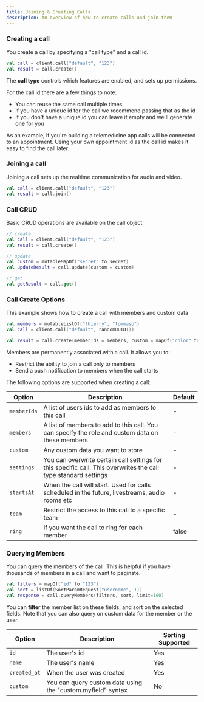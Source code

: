 ```yaml
---
title: Joining & Creating Calls
description: An overview of how to create calls and join them
---
```


### Creating a call

You create a call by specifying a "call type" and a call id.

```kotlin
val call = client.call("default", "123")
val result = call.create()
```

The **call type** controls which features are enabled, and sets up permissions.

For the call id there are a few things to note:

* You can reuse the same call multiple times
* If you have a unique id for the call we recommend passing that as the id
* If you don't have a unique id you can leave it empty and we'll generate one for you

As an example, if you're building a telemedicine app calls will be connected to an appointment.
Using your own appointment id as the call id makes it easy to find the call later.

### Joining a call

Joining a call sets up the realtime communication for audio and video.

```kotlin
val call = client.call("default", "123")
val result = call.join()
```

### Call CRUD

Basic CRUD operations are available on the call object

```kotlin
// create
val call = client.call("default", "123")
val result = call.create()

// update
val custom = mutableMapOf("secret" to secret)
val updateResult = call.update(custom = custom)

// get
val getResult = call.get()
```

### Call Create Options

This example shows how to create a call with members and custom data

```kotlin
val members = mutableListOf("thierry", "tommaso")
val call = client.call("default", randomUUID())

val result = call.create(memberIds = members, custom = mapOf("color" to "red"), ring=true)
```

Members are permanently associated with a call. It allows you to:

* Restrict the ability to join a call only to members
* Send a push notification to members when the call starts

The following options are supported when creating a call:

| Option | Description | Default |
| --- | --- | --- |
| `memberIds` | A list of users ids to add as members to this call | - |
| `members` | A list of members to add to this call. You can specify the role and custom data on these members | - |
| `custom` | Any custom data you want to store | - |
| `settings` | You can overwrite certain call settings for this specific call. This overwrites the call type standard settings | - |
| `startsAt` | When the call will start. Used for calls scheduled in the future, livestreams, audio rooms etc | - |
| `team` | Restrict the access to this call to a specific team | - |
| `ring` | If you want the call to ring for each member | false |

### Querying Members

You can query the members of the call. This is helpful if you have thousands of members in a call and want to paginate.

```kotlin
val filters = mapOf("id" to "123")
val sort = listOf(SortParamRequest("username", 1))
val response = call.queryMembers(filters, sort, limit=100)
```

You can **filter** the member list on these fields, and sort on the selected fields.
Note that you can also query on custom data for the member or the user.

| Option | Description | Sorting Supported |
| --- | --- | --- |
| `id` | The user's id | Yes |
| `name` | The user's name | Yes |
| `created_at` | When the user was created | Yes |
| `custom` | You can query custom data using the "custom.myfield" syntax | No |

